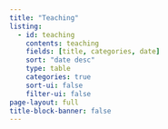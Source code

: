 ```yaml
---
title: "Teaching"
listing:
  - id: teaching
    contents: teaching
    fields: [title, categories, date]
    sort: "date desc"
    type: table
    categories: true
    sort-ui: false
    filter-ui: false
page-layout: full
title-block-banner: false
---
```

